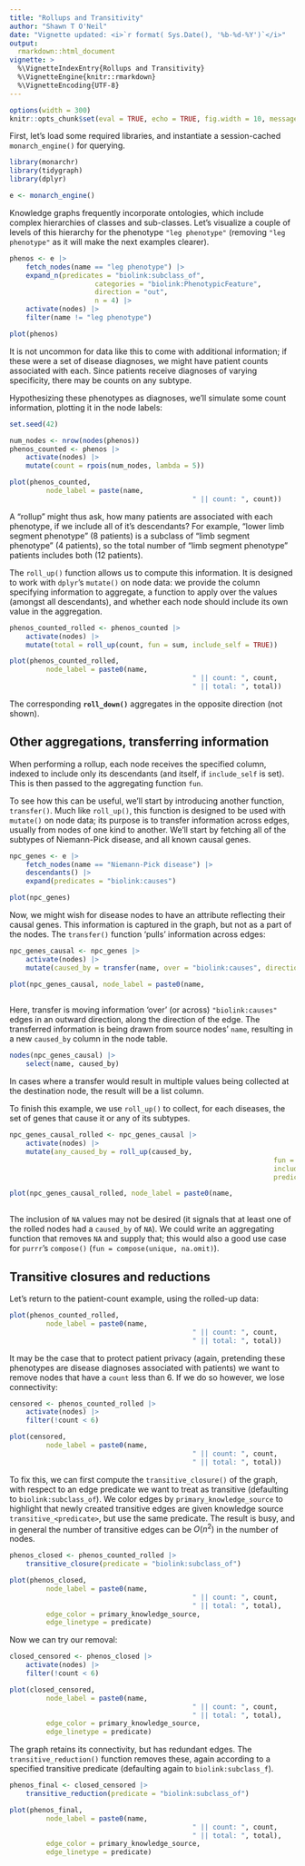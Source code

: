 ```yaml
---
title: "Rollups and Transitivity"
author: "Shawn T O'Neil"
date: "Vignette updated: <i>`r format( Sys.Date(), '%b-%d-%Y')`</i>"
output:
  rmarkdown::html_document
vignette: >
  %\VignetteIndexEntry{Rollups and Transitivity}
  %\VignetteEngine{knitr::rmarkdown}
  %\VignetteEncoding{UTF-8}
---
```



```r
options(width = 300)
knitr::opts_chunk$set(eval = TRUE, echo = TRUE, fig.width = 10, message = FALSE, warning = FALSE)
```

First, let's load some required libraries, and instantiate a session-cached `monarch_engine()` for querying.

```r
library(monarchr)
library(tidygraph)
library(dplyr)

e <- monarch_engine()
```


Knowledge graphs frequently incorporate ontologies, which include complex hierarchies 
of classes and sub-classes. Let's visualize a couple of levels of this hierarchy for the phenotype `"leg phenotype"`
(removing `"leg phenotype"` as it will make the next examples clearer).


```r
phenos <- e |>
	fetch_nodes(name == "leg phenotype") |>
	expand_n(predicates = "biolink:subclass_of", 
					 categories = "biolink:PhenotypicFeature", 
					 direction = "out", 
					 n = 4) |>
	activate(nodes) |>
	filter(name != "leg phenotype")

plot(phenos)
```
It is not uncommon for data like this to come with additional information; if these were a set of disease diagnoses, 
we might have patient counts associated with each. Since patients receive diagnoses of varying specificity, 
there may be counts on any subtype.

Hypothesizing these phenotypes as diagnoses, we'll simulate some
count information, plotting it in the node labels:

```r
set.seed(42)

num_nodes <- nrow(nodes(phenos))
phenos_counted <- phenos |>
	activate(nodes) |>
	mutate(count = rpois(num_nodes, lambda = 5))

plot(phenos_counted, 
		 node_label = paste(name, 
		 									 " || count: ", count))

```

A "rollup" might thus ask, how many patients are associated with each phenotype,
if we include all of it's descendants? For example, "lower limb segment phenotype" (8 patients)
is a subclass of "limb segment phenotype" (4 patients), so the total number of "limb segment phenotype" 
patients includes both (12 patients). 

The `roll_up()` function allows us to compute this information. It is designed to work
with `dplyr`'s `mutate()` on node data: we provide the column specifying
information to aggregate, a function to apply over the values (amongst all descendants), 
and whether each node should include its own value in the aggregation.

```r
phenos_counted_rolled <- phenos_counted |>
	activate(nodes) |>
	mutate(total = roll_up(count, fun = sum, include_self = TRUE))

plot(phenos_counted_rolled, 
		 node_label = paste0(name, 
		 									 " || count: ", count, 
		 									 " || total: ", total))

```
The corresponding **`roll_down()`** aggregates in the opposite direction (not shown).

## Other aggregations, transferring information

When performing a rollup, each node receives the specified column, indexed to 
include only its descendants (and itself, if `include_self` is set). This is then passed to the 
aggregating function `fun`. 

To see how this can be useful, we'll start by introducing another function, 
`transfer()`. Much like `roll_up()`, this function is designed to be used with
`mutate()` on node data; its purpose is to transfer information across edges,
usually from nodes of one kind to another. We'll start by fetching all of the subtypes
of Niemann-Pick disease, and all known causal genes.


```r
npc_genes <- e |>
	fetch_nodes(name == "Niemann-Pick disease") |>
	descendants() |>
	expand(predicates = "biolink:causes")

plot(npc_genes)
```
Now, we might wish for disease nodes to have an attribute reflecting their causal genes.
This information is captured in the graph, but not as a part of the nodes. The `transfer()`
function 'pulls' information across edges:

```r
npc_genes_causal <- npc_genes |>
	activate(nodes) |>
	mutate(caused_by = transfer(name, over = "biolink:causes", direction = "out"))

plot(npc_genes_causal, node_label = paste0(name, 
																					 " || caused by: ", caused_by))
```

Here, transfer is moving information 'over' (or across) `"biolink:causes"`
edges in an outward direction, along the direction of the edge. The transferred
information is being drawn from source nodes' `name`, resulting in a new `caused_by`
column in the node table. 

```r
nodes(npc_genes_causal) |>
	select(name, caused_by)
```

In cases where a transfer would result in multiple values being collected at the destination node, 
the result will be a list column.

To finish this example, we use `roll_up()` to collect, for each diseases, the set of genes
that cause it or any of its subtypes.

```r
npc_genes_causal_rolled <- npc_genes_causal |>
	activate(nodes) |>
	mutate(any_caused_by = roll_up(caused_by, 
																 fun = unique, 
																 include_self = TRUE, 
																 predicates = "biolink:subclass_of"))

plot(npc_genes_causal_rolled, node_label = paste0(name, 
																					        " || any caused by: ", any_caused_by))
```
The inclusion of `NA` values may not be desired (it signals that at least one
of the rolled nodes had a `caused_by` of `NA`). We could write an aggregating function
that removes `NA` and supply that; this would also a good use case for `purrr`'s 
`compose()` (`fun = compose(unique, na.omit)`).

## Transitive closures and reductions

Let's return to the patient-count example, using the rolled-up data:

```r
plot(phenos_counted_rolled, 
		 node_label = paste0(name, 
		 									 " || count: ", count, 
		 									 " || total: ", total))

```
It may be the case that to protect patient privacy (again, pretending these 
phenotypes are disease diagnoses associated with patients) we want to remove
nodes that have a `count` less than 6. If we do so however, we lose connectivity:

```r
censored <- phenos_counted_rolled |>
	activate(nodes) |>
	filter(!count < 6)

plot(censored, 
		 node_label = paste0(name, 
		 									 " || count: ", count, 
		 									 " || total: ", total))

```
To fix this, we can first compute the `transitive_closure()` of the graph, with respect
to an edge predicate we want to treat as transitive (defaulting to `biolink:subclass_of`). We color edges
by `primary_knowledge_source` to highlight that newly created transitive edges are given knowledge source
`transitive_<predicate>`, but use the same predicate. The result is busy, and in general the number of transitive
edges can be $O(n^2)$ in the number of nodes.

```r
phenos_closed <- phenos_counted_rolled |>
	transitive_closure(predicate = "biolink:subclass_of")

plot(phenos_closed, 
		 node_label = paste0(name, 
		 									 " || count: ", count, 
		 									 " || total: ", total),
		 edge_color = primary_knowledge_source, 
		 edge_linetype = predicate)

```
Now we can try our removal:

```r
closed_censored <- phenos_closed |>
	activate(nodes) |>
	filter(!count < 6)

plot(closed_censored, 
		 node_label = paste0(name, 
		 									 " || count: ", count, 
		 									 " || total: ", total),
		 edge_color = primary_knowledge_source, 
		 edge_linetype = predicate)
```

The graph retains its connectivity, but has redundant edges. The `transitive_reduction()`
function removes these, again according to a specified transitive predicate 
(defaulting again to `biolink:subclass_f`).

```r
phenos_final <- closed_censored |>
	transitive_reduction(predicate = "biolink:subclass_of")

plot(phenos_final, 
		 node_label = paste0(name, 
		 									 " || count: ", count, 
		 									 " || total: ", total),
		 edge_color = primary_knowledge_source, 
		 edge_linetype = predicate)
```












